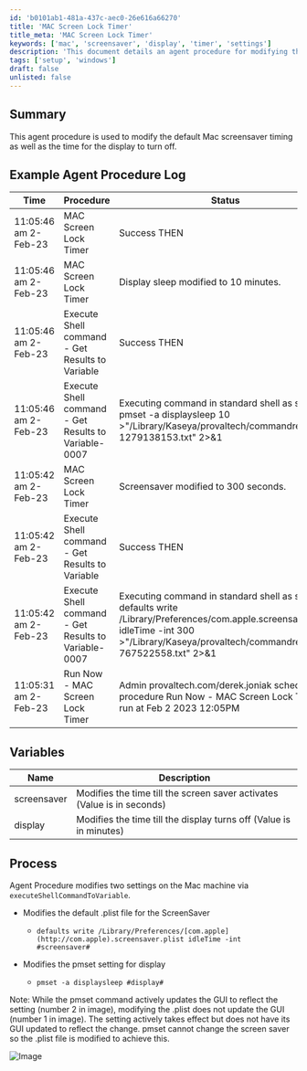 ```yaml
---
id: 'b0101ab1-481a-437c-aec0-26e616a66270'
title: 'MAC Screen Lock Timer'
title_meta: 'MAC Screen Lock Timer'
keywords: ['mac', 'screensaver', 'display', 'timer', 'settings']
description: 'This document details an agent procedure for modifying the default Mac screensaver timing and the display turn-off timing. It includes example logs, variable descriptions, and the process for implementing the changes via shell commands.'
tags: ['setup', 'windows']
draft: false
unlisted: false
---
```

## Summary

This agent procedure is used to modify the default Mac screensaver timing as well as the time for the display to turn off.

## Example Agent Procedure Log

| Time                     | Procedure                                      | Status                                        | User                          |
|--------------------------|------------------------------------------------|-----------------------------------------------|-------------------------------|
| 11:05:46 am 2-Feb-23     | MAC Screen Lock Timer                          | Success THEN                                 | provaltech.com/derek.joniak   |
| 11:05:46 am 2-Feb-23     | MAC Screen Lock Timer                          | Display sleep modified to 10 minutes.        | provaltech.com/derek.joniak   |
| 11:05:46 am 2-Feb-23     | Execute Shell command - Get Results to Variable| Success THEN                                 | provaltech.com/derek.joniak   |
| 11:05:46 am 2-Feb-23     | Execute Shell command - Get Results to Variable-0007| Executing command in standard shell as system: pmset -a displaysleep 10 >"/Library/Kaseya/provaltech/commandresults-1279138153.txt" 2>&1 | provaltech.com/derek.joniak   |
| 11:05:42 am 2-Feb-23     | MAC Screen Lock Timer                          | Screensaver modified to 300 seconds.         | provaltech.com/derek.joniak   |
| 11:05:42 am 2-Feb-23     | Execute Shell command - Get Results to Variable| Success THEN                                 | provaltech.com/derek.joniak   |
| 11:05:42 am 2-Feb-23     | Execute Shell command - Get Results to Variable-0007| Executing command in standard shell as system: defaults write /Library/Preferences/com.apple.screensaver.plist idleTime -int 300 >"/Library/Kaseya/provaltech/commandresults-767522558.txt" 2>&1 | provaltech.com/derek.joniak   |
| 11:05:31 am 2-Feb-23     | Run Now - MAC Screen Lock Timer                | Admin provaltech.com/derek.joniak scheduled procedure Run Now - MAC Screen Lock Timer to run at Feb 2 2023 12:05PM | provaltech.com/derek.joniak   |

## Variables

| Name        | Description                                                                                   |
|-------------|-----------------------------------------------------------------------------------------------|
| screensaver | Modifies the time till the screen saver activates (Value is in seconds)                      |
| display     | Modifies the time till the display turns off (Value is in minutes)                          |

## Process

Agent Procedure modifies two settings on the Mac machine via `executeShellCommandToVariable`.

- Modifies the default .plist file for the ScreenSaver  
  - `defaults write /Library/Preferences/[com.apple](http://com.apple).screensaver.plist idleTime -int #screensaver#`
  
- Modifies the pmset setting for display  
  - `pmset -a displaysleep #display#`

Note: While the pmset command actively updates the GUI to reflect the setting (number 2 in image), modifying the .plist does not update the GUI (number 1 in image). The setting actively takes effect but does not have its GUI updated to reflect the change. pmset cannot change the screen saver so the .plist file is modified to achieve this.

![Image](../../../static/img/MAC-Screen-Lock-Timer/image_1.png)











